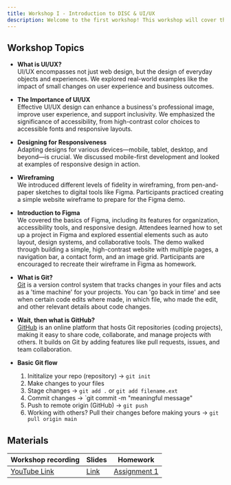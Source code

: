 ```yaml
---
title: Workshop I - Introduction to DISC & UI/UX
description: Welcome to the first workshop! This workshop will cover the basics of UI/UX Design and teach you how to create high-fidelity user interfaces using Figma.
---
```


## Workshop Topics

- **What is UI/UX?**  
  UI/UX encompasses not just web design, but the design of everyday objects and experiences. We explored real-world examples like the impact of small changes on user experience and business outcomes.

- **The Importance of UI/UX**  
  Effective UI/UX design can enhance a business's professional image, improve user experience, and support inclusivity. We emphasized the significance of accessibility, from high-contrast color choices to accessible fonts and responsive layouts.

- **Designing for Responsiveness**  
  Adapting designs for various devices—mobile, tablet, desktop, and beyond—is crucial. We discussed mobile-first development and looked at examples of responsive design in action.

- **Wireframing**  
  We introduced different levels of fidelity in wireframing, from pen-and-paper sketches to digital tools like Figma. Participants practiced creating a simple website wireframe to prepare for the Figma demo.

- **Introduction to Figma**  
  We covered the basics of Figma, including its features for organization, accessibility tools, and responsive design. Attendees learned how to set up a project in Figma and explored essential elements such as auto layout, design systems, and collaborative tools.
  The demo walked through building a simple, high-contrast website with multiple pages, a navigation bar, a contact form, and an image grid. Participants are encouraged to recreate their wireframe in Figma as homework.

- **What is Git?**  
  [Git](https://git-scm.com/) is a version control system that tracks changes in your files and acts as a 'time machine' for your projects. You can 'go back in time' and see when certain code edits where made, in which file, who made the edit, and other relevant details about code changes.

- **Wait, then what is GitHub?**  
  [GitHub](https://github.com/) is an online platform that hosts Git repositories (coding projects), making it easy to share code, collaborate, and manage projects with others. It builds on Git by adding features like pull requests, issues, and team collaboration.

- **Basic Git flow**  
  1. Inititalize your repo (repository) -> `git init`
  2. Make changes to your files
  3. Stage changes -> `git add .` or `git add filename.ext`
  4. Commit changes -> `git commit -m "meaningful message"
  5. Push to remote origin (GitHub) -> `git push`
  6. Working with others? Pull their changes before making yours -> `git pull origin main`


## Materials

| Workshop recording                   | Slides                                                                                                       | Homework                                          |
| ------------------------------------ | ------------------------------------------------------------------------------------------------------------ | ------------------------------------------------- |
| [YouTube Link](https://www.youtube.com/watch?v=KVh3pJHVaZQ) | [Link](https://docs.google.com/presentation/d/1doDQxbwZbbH5DjGXEAOGn9B4NKVa8ZuO/edit?usp=sharing&ouid=106238986873800063379&rtpof=true&sd=true) | [Assignment 1](/content/assignments/assignment-1) |
